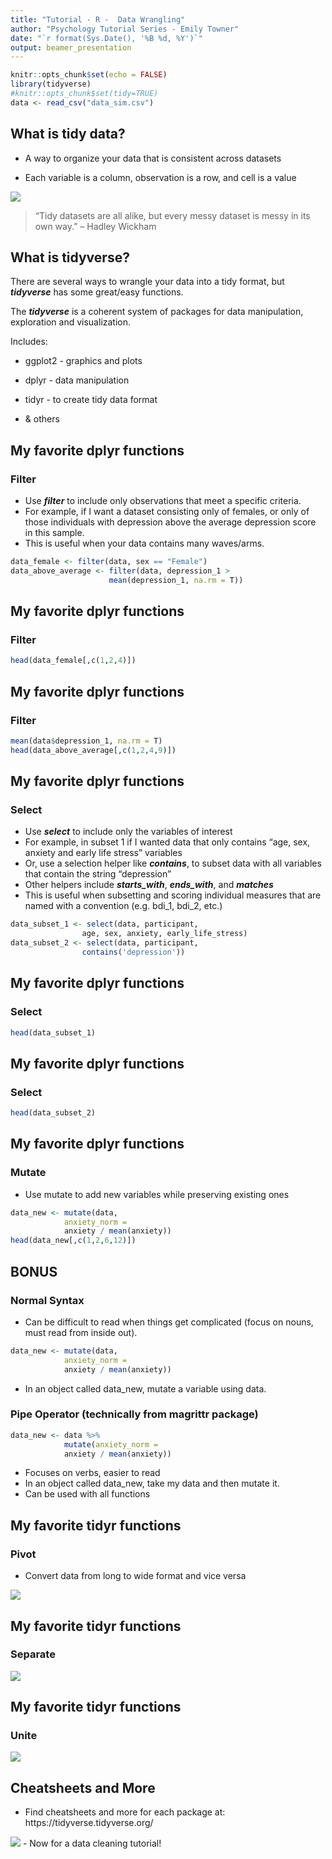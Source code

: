 ```yaml
---
title: "Tutorial - R -  Data Wrangling"
author: "Psychology Tutorial Series - Emily Towner"
date: "`r format(Sys.Date(), '%B %d, %Y')`"
output: beamer_presentation
---
```


```r
knitr::opts_chunk$set(echo = FALSE)
library(tidyverse)
#knitr::opts_chunk$set(tidy=TRUE)
data <- read_csv("data_sim.csv")
```

## What is tidy data?

-   A way to organize your data that is consistent across datasets

-   Each variable is a column, observation is a row, and cell is a value

![](images/tidy.png)

> "Tidy datasets are all alike, but every messy dataset is messy in its own way." -- Hadley Wickham

## What is tidyverse?

There are several ways to wrangle your data into a tidy format, but ***tidyverse*** has some great/easy functions.

The ***tidyverse*** is a coherent system of packages for data manipulation, exploration and visualization.

Includes:

-   ggplot2 - graphics and plots

-   dplyr - data manipulation

-   tidyr - to create tidy data format

-   & others

## My favorite dplyr functions

### Filter

-   Use ***filter*** to include only observations that meet a specific criteria.
-   For example, if I want a dataset consisting only of females, or only of those individuals with depression above the average depression score in this sample.
-   This is useful when your data contains many waves/arms.

```r
data_female <- filter(data, sex == "Female")
data_above_average <- filter(data, depression_1 >
                      mean(depression_1, na.rm = T))
```

## My favorite dplyr functions

### Filter

```r
head(data_female[,c(1,2,4)])
```

## My favorite dplyr functions

### Filter

```r
mean(data$depression_1, na.rm = T)
head(data_above_average[,c(1,2,4,9)])
```

## My favorite dplyr functions

### Select

-   Use ***select*** to include only the variables of interest
-   For example, in subset 1 if I wanted data that only contains "age, sex, anxiety and early life stress" variables
-   Or, use a selection helper like ***contains***, to subset data with all variables that contain the string "depression"
-   Other helpers include ***starts\_with***, ***ends\_with***, and ***matches***
-   This is useful when subsetting and scoring individual measures that are named with a convention (e.g. bdi\_1, bdi\_2, etc.)

```r
data_subset_1 <- select(data, participant, 
                age, sex, anxiety, early_life_stress)
data_subset_2 <- select(data, participant, 
                contains('depression'))
```

## My favorite dplyr functions

### Select

```r
head(data_subset_1)
```

## My favorite dplyr functions

### Select

```r
head(data_subset_2)
```

## My favorite dplyr functions

### Mutate

-   Use mutate to add new variables while preserving existing ones

```r
data_new <- mutate(data, 
            anxiety_norm = 
            anxiety / mean(anxiety)) 
head(data_new[,c(1,2,6,12)])
```

## BONUS

### Normal Syntax

-   Can be difficult to read when things get complicated (focus on nouns, must read from inside out).

```r
data_new <- mutate(data, 
            anxiety_norm = 
            anxiety / mean(anxiety)) 
```

-   In an object called data\_new, mutate a variable using data.

### Pipe Operator (technically from magrittr package)

```r
data_new <- data %>%
            mutate(anxiety_norm = 
            anxiety / mean(anxiety)) 
```

-   Focuses on verbs, easier to read
-   In an object called data\_new, take my data and then mutate it.
-   Can be used with all functions

## My favorite tidyr functions

### Pivot

-   Convert data from long to wide format and vice versa

![](images/pivot.png)

## My favorite tidyr functions

### Separate

![](images/separate.png)

## My favorite tidyr functions

### Unite

![](images/unite.png)

## Cheatsheets and More

- Find cheatsheets and more for each package at: https://tidyverse.tidyverse.org/

![](images/cheatsheets.png)
- Now for a data cleaning tutorial!